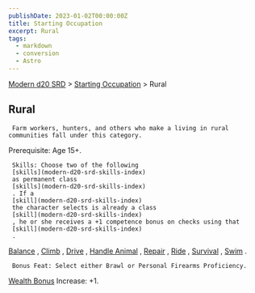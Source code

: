 ```yaml
---
publishDate: 2023-01-02T00:00:00Z
title: Starting Occupation
excerpt: Rural
tags:
  - markdown
  - conversion
  - Astro
---
```


[Modern d20 SRD](/#modernD20) > [Starting Occupation](modern-d20-srd-starting-occupation-index) > Rural

## Rural




     Farm workers, hunters, and others who make a living in rural communities fall under this category.

Prerequisite: Age 15+.

     Skills: Choose two of the following
     [skills](modern-d20-srd-skills-index)
     as permanent class
     [skills](modern-d20-srd-skills-index)
     . If a
     [skill](modern-d20-srd-skills-index)
     the character selects is already a class
     [skill](modern-d20-srd-skills-index)
     , he or she receives a +1 competence bonus on checks using that
     [skill](modern-d20-srd-skills-index)
     .

[Balance](modern-d20-srd-skills-balance)
,
[Climb](modern-d20-srd-skills-climb)
,
[Drive](modern-d20-srd-skills-drive)
,
[Handle Animal](modern-d20-srd-skills-handle-animal)
,
[Repair](modern-d20-srd-skills-repair)
,
[Ride](modern-d20-srd-skills-ride)
,
[Survival](modern-d20-srd-skills-survival)
,
[Swim](modern-d20-srd-skills-swim)
.

     Bonus Feat: Select either Brawl or Personal Firearms Proficiency.

[Wealth Bonus](modern-d20-srd-wealth-wealth-bonus)
Increase: +1.

